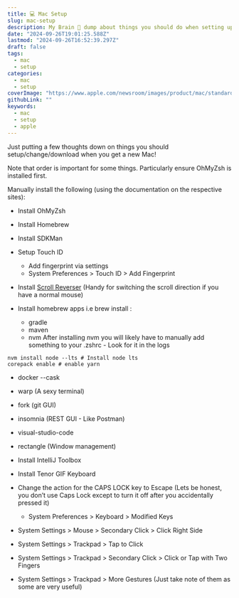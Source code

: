 ```yaml
---
title: 💻 Mac Setup
slug: mac-setup
description: My Brain 🧠 dump about things you should do when setting up a new 💻 Mac!
date: "2024-09-26T19:01:25.588Z"
lastmod: "2024-09-26T16:52:39.297Z"
draft: false
tags:
  - mac
  - setup
categories:
  - mac
  - setup
coverImage: "https://www.apple.com/newsroom/images/product/mac/standard/Apple_MacBook-Pro_14-16-inch_10182021_big.jpg.slideshow-medium_2x.jpg"
githubLink: ""
keywords:
  - mac
  - setup
  - apple
---
```


Just putting a few thoughts down on things you should setup/change/download when you get a new Mac!

Note that order is important for some things. Particularly ensure OhMyZsh is installed first.

Manually install the following (using the documentation on the respective sites):

- Install OhMyZsh
- Install Homebrew
- Install SDKMan


- Setup Touch ID
  - Add fingerprint via settings
  - System Preferences > Touch ID > Add Fingerprint
- Install [Scroll Reverser](https://pilotmoon.com/scrollreverser/) (Handy for switching the scroll direction if you have a normal mouse)
- Install homebrew apps i.e brew install <app>:
  - gradle
  - maven
  - nvm
    After installing nvm you will likely have to manually add something to your .zshrc - Look for it in the logs
```
nvm install node --lts # Install node lts
corepack enable # enable yarn
```

  - docker --cask
  - warp (A sexy terminal)
  - fork (git GUI)
  - insomnia (REST GUI - Like Postman)
  - visual-studio-code
  - rectangle (Window management)
- Install IntelliJ Toolbox
- Install Tenor GIF Keyboard
- Change the action for the CAPS LOCK key to Escape (Lets be honest, you don’t use Caps Lock except to turn it off after you accidentally pressed it)
  - System Preferences > Keyboard > Modified Keys

- System Settings > Mouse > Secondary Click > Click Right Side
- System Settings > Trackpad > Tap to Click
- System Settings > Trackpad > Secondary Click > Click or Tap with Two Fingers
- System Settings > Trackpad > More Gestures (Just take note of them as some are very useful)
